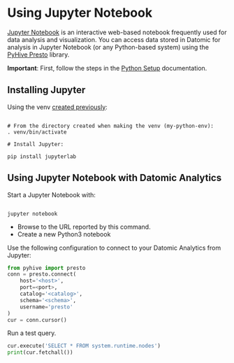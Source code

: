 Using Jupyter Notebook
======================

[Jupyter Notebook](https://jupyter.org/) is an interactive web-based notebook frequently used for data analysis and visualization. You can access data stored in Datomic for analysis in Jupyter Notebook (or any Python-based system) using the [PyHive Presto](https://github.com/dropbox/PyHive) library.

**Important**: First, follow the steps in the [Python Setup](analytics-python.html) documentation.

Installing Jupyter
------------------

Using the venv [created previously](analytics-python.html#setup-venv):

```

# From the directory created when making the venv (my-python-env):
. venv/bin/activate

# Install Jupyter:

pip install jupyterlab
```





Using Jupyter Notebook with Datomic Analytics
---------------------------------------------

Start a Jupyter Notebook with:

```

jupyter notebook
```

- Browse to the URL reported by this command.
- Create a new Python3 notebook

Use the following configuration to connect to your Datomic Analytics from Jupyter:

```python
from pyhive import presto
conn = presto.connect(
    host='<host>',
    port=<port>,
    catalog='<catalog>',
    schema='<schema>',
    username='presto'
)
cur = conn.cursor()
```



Run a test query.

```python
cur.execute('SELECT * FROM system.runtime.nodes')
print(cur.fetchall())
```